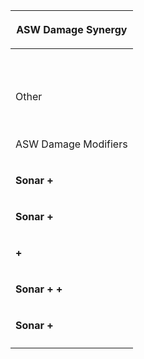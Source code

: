 {{clear}}
{| class="mw-collapsible {{#if:{{{expand|}}}||<includeonly>mw-collapsed</includeonly>}}  wikitable" width=100% style="text-align: center;"
! colspan="4" |ASW Damage Synergy
|-
! {{Sonar}}
! Sonar
! {{ItemStack|item={{DepthCharge}}|text=DCP|font-size = 11px|text-color = fff|glow-color = 000}}
! Depth Charge Projectors (DCP)
|-
| {{EquipmentCardKai|Type 93 Passive Sonar|size=50px}}
| {{EquipmentLink|Type 93 Passive Sonar}}
| {{EquipmentCardKai|Type 94 Depth Charge Projector|size=50px}}
| {{EquipmentLink|Type 94 Depth Charge Projector|text=Type 94 DCP}}
|-
| {{EquipmentCardKai|Type 3 Active Sonar|size=50px}}
| {{EquipmentLink|Type 3 Active Sonar}}
| {{EquipmentCardKai|Type 3 Depth Charge Projector|size=50px}}
| {{EquipmentLink|Type 3 Depth Charge Projector|text=Type 3 DCP}}
|-
| {{EquipmentCardKai|Type 4 Passive Sonar|size=50px}}
| {{EquipmentLink|Type 4 Passive Sonar}}
! {{ItemStack|item={{DepthCharge}}|text=DC|font-size = 11px|text-color = FF0|glow-color = 000}}
! Depth Charge (Racks) (DC)
|-
| {{EquipmentCardKai|Type124 ASDIC|size=50px}}
| {{EquipmentLink|Type124 ASDIC}}
| {{EquipmentCardKai|Type 95 Depth Charge|size=50px}}
| {{EquipmentLink|Type 95 Depth Charge}}
|-
| {{EquipmentCardKai|Type144/147 ASDIC|size=50px}}
| {{EquipmentLink|Type144/147 ASDIC}}
| {{EquipmentCardKai|Type 2 Depth Charge|size=50px}}
| {{EquipmentLink|Type 2 Depth Charge}}
|-
| {{EquipmentCardKai|HF/DF + Type144/147 ASDIC|size=50px}}
|{{EquipmentLink|HF/DF + Type144/147 ASDIC}}
! colspan="2"|
|-
| {{EquipmentCardKai|Type 0 Passive Sonar|size=50px}}
|  {{tooltip|(?)|Under investigation}} {{EquipmentLink|Type 0 Passive Sonar}} {{tooltip|(?)|Under investigation}}
! colspan="2"|
|-
! colspan="4" | {{ItemStack|item={{DepthCharge}}|text=Other|font-size = 10px|glow-color = 000|text-position = bottom:-18px;right:3px;}} Other
|-
| {{EquipmentCardKai|Type 3 Depth Charge Projector (Concentrated Deployment)|size=50px}}
| {{EquipmentLink|Type 3 Depth Charge Projector (Concentrated Deployment)}}
| {{EquipmentCardKai|Prototype 15cm 9-tube ASW Rocket Launcher|size=50px}}
| {{EquipmentLink|Prototype 15cm 9-tube ASW Rocket Launcher}}
|-
| {{EquipmentCardKai|Type 2 12cm Mortar Kai|size=50px}}
| {{EquipmentLink|Type 2 12cm Mortar Kai}}
| {{EquipmentCardKai|Type 2 12cm Mortar Kai (Concentrated Deployment)|size=50px}}
| {{EquipmentLink|Type 2 12cm Mortar Kai (Concentrated Deployment)}}
|-
| {{EquipmentCardKai|RUR-4A Weapon Alpha Kai|size=50px}}
| {{EquipmentLink|RUR-4A Weapon Alpha Kai}}
| {{EquipmentCardKai|Lightweight ASW Torpedo (Initial Test Model)|size=50px}}
| {{EquipmentLink|Lightweight ASW Torpedo (Initial Test Model)}}
|-
! colspan="4" |ASW Damage Modifiers
|-
| colspan="2" |'''{{Sonar}} Sonar + {{ItemStack|item={{DepthCharge}}|text=DCP|font-size = 11px|text-color = fff|glow-color = 000}}'''
| colspan="2" | 1.15x 
|-
| colspan="2" | '''{{Sonar}} Sonar + {{ItemStack|item={{DepthCharge}}|text=DC|font-size = 11px|text-color = FF0|glow-color = 000}}'''
| colspan="2" | 1.15x
|-
| colspan="2" | '''{{ItemStack|item={{DepthCharge}}|text=DCP|font-size = 11px|text-color = fff|glow-color = 000}} + {{ItemStack|item={{DepthCharge}}|text=DC|font-size = 11px|text-color = FF0|glow-color = 000}}'''
| colspan="2" | 1.1x
|-
| colspan="2" | '''{{Sonar}} Sonar + {{ItemStack|item={{DepthCharge}}|text=DCP|font-size = 11px|text-color = fff|glow-color = 000}} + {{ItemStack|item={{DepthCharge}}|text=DC|font-size = 11px|text-color = FF0|glow-color = 000}}'''
| colspan="2" |1.4375x
|-
| colspan="2" | '''{{Sonar}} Sonar + {{ItemStack|item={{DepthCharge}}|text=Other|font-size = 10px|glow-color = 000|text-position = bottom:-18px;right:3px;}}'''
| colspan="2" | 1.15x
|-
|}